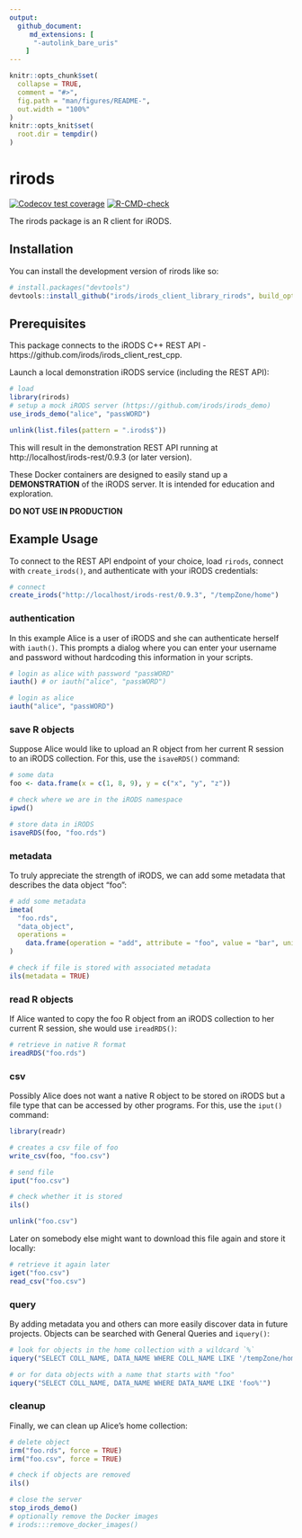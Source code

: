 ```yaml
---
output: 
  github_document:
     md_extensions: [ 
      "-autolink_bare_uris" 
    ]
---
```


<!-- README.md is generated from README.Rmd. Please edit that file -->

```r
knitr::opts_chunk$set(
  collapse = TRUE,
  comment = "#>",
  fig.path = "man/figures/README-",
  out.width = "100%"
)
knitr::opts_knit$set(
  root.dir = tempdir()
)
```

# rirods

<!-- badges: start -->
[![Codecov test coverage](https://codecov.io/gh/irods/irods_client_library_rirods/branch/main/graph/badge.svg)](https://app.codecov.io/gh/irods/irods_client_library_rirods?branch=main)
[![R-CMD-check](https://github.com/irods/irods_client_library_rirods/actions/workflows/R-CMD-check.yaml/badge.svg)](https://github.com/irods/irods_client_library_rirods/actions/workflows/R-CMD-check.yaml)
<!-- badges: end -->

The rirods package is an R client for iRODS.

## Installation

You can install the development version of rirods like so:

``` r
# install.packages("devtools")
devtools::install_github("irods/irods_client_library_rirods", build_opts = "--keep-empty-dirs")
```

## Prerequisites

This package connects to the iRODS C++ REST API - https://github.com/irods/irods_client_rest_cpp.

Launch a local demonstration iRODS service (including the REST API):

```r
# load
library(rirods)
# setup a mock iRODS server (https://github.com/irods/irods_demo)
use_irods_demo("alice", "passWORD")
```

```r
unlink(list.files(pattern = ".irods$"))
```

This will result in the demonstration REST API running at http://localhost/irods-rest/0.9.3 (or later version).

These Docker containers are designed to easily stand up a **DEMONSTRATION** of the iRODS server. It is intended for education and exploration.

**DO NOT USE IN PRODUCTION**

## Example Usage

To connect to the REST API endpoint of your choice, load `rirods`, connect with `create_irods()`, and authenticate with your iRODS credentials:

```r
# connect
create_irods("http://localhost/irods-rest/0.9.3", "/tempZone/home")
```

### authentication

In this example Alice is a user of iRODS and she can authenticate herself with `iauth()`. This prompts a dialog where you can enter your username and password without hardcoding this information in your scripts.

```r
# login as alice with password "passWORD"
iauth() # or iauth("alice", "passWORD")
```

```r
# login as alice
iauth("alice", "passWORD")
```

### save R objects

Suppose Alice would like to upload an R object from her current R session to an iRODS collection. For this, use the `isaveRDS()` command:

```r
# some data
foo <- data.frame(x = c(1, 8, 9), y = c("x", "y", "z"))

# check where we are in the iRODS namespace
ipwd()

# store data in iRODS
isaveRDS(foo, "foo.rds")
```

### metadata

To truly appreciate the strength of iRODS, we can add some metadata that describes the data object "foo":

```r
# add some metadata
imeta(
  "foo.rds", 
  "data_object", 
  operations = 
    data.frame(operation = "add", attribute = "foo", value = "bar", units = "baz")
)

# check if file is stored with associated metadata
ils(metadata = TRUE)
```

### read R objects

If Alice wanted to copy the foo R object from an iRODS collection to her current R session, she would use `ireadRDS()`:

```r
# retrieve in native R format
ireadRDS("foo.rds")
```

### csv

Possibly Alice does not want a native R object to be stored on iRODS but a file type that can be accessed by other programs. For this, use the `iput()` command:

```r
library(readr)

# creates a csv file of foo
write_csv(foo, "foo.csv")

# send file
iput("foo.csv")

# check whether it is stored
ils()
```

```r
unlink("foo.csv")
```

Later on somebody else might want to download this file again and store it locally:

```r
# retrieve it again later
iget("foo.csv")
read_csv("foo.csv")
```

### query

By adding metadata you and others can more easily discover data in future projects. Objects can be searched with General Queries and `iquery()`:

```r
# look for objects in the home collection with a wildcard `%`
iquery("SELECT COLL_NAME, DATA_NAME WHERE COLL_NAME LIKE '/tempZone/home/%'")
```

```r
# or for data objects with a name that starts with "foo"
iquery("SELECT COLL_NAME, DATA_NAME WHERE DATA_NAME LIKE 'foo%'")
```

### cleanup

Finally, we can clean up Alice's home collection:

```r
# delete object
irm("foo.rds", force = TRUE)
irm("foo.csv", force = TRUE)

# check if objects are removed
ils()
```

```r
# close the server
stop_irods_demo()
# optionally remove the Docker images
# irods:::remove_docker_images()
```
